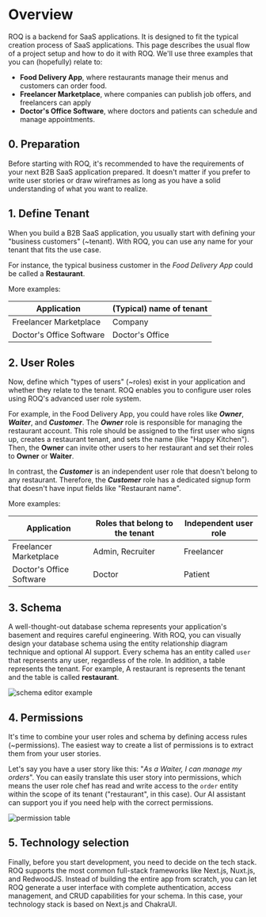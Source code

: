 
# Overview

ROQ is a backend for SaaS applications. It is designed to fit the typical creation process of SaaS applications. This page describes the usual flow of a project setup and how to do it with ROQ. We'll use three examples that you can (hopefully) relate to:

* **Food Delivery App**, where restaurants manage their menus and customers can order food.
* **Freelancer Marketplace**, where companies can publish job offers, and freelancers can apply
* **Doctor's Office Software**, where doctors and patients can schedule and manage appointments.

## 0. Preparation

Before starting with ROQ, it's recommended to have the requirements of your next B2B SaaS application prepared. It doesn't matter if you prefer to write user stories or draw wireframes as long as you have a solid understanding of what you want to realize.

## 1. Define Tenant

When you build a B2B SaaS application, you usually start with defining your "business customers" (~tenant). With ROQ, you can use any name for your tenant that fits the use case.

For instance, the typical business customer in the _Food Delivery App_ could be called a **Restaurant**.

More examples:

| Application              | (Typical) name of tenant |
|--------------------------|--------------------------|
| Freelancer Marketplace   | Company                  |
| Doctor's Office Software | Doctor's Office          |

## 2. User Roles

Now, define which "types of users" (~roles) exist in your application and whether they relate to the tenant. ROQ enables you to configure user roles using ROQ's advanced user role system.

For example, in the Food Delivery App, you could have roles like **_Owner_**, **_Waiter_**, and **_Customer_**. The **_Owner_** role is responsible for managing the restaurant account. This role should be assigned to the first user who signs up, creates a restaurant tenant, and sets the name (like "Happy Kitchen"). Then, the **Owner** can invite other users to her restaurant and set their roles to **Owner** or **Waiter**.

In contrast, the **_Customer_** is an independent user role that doesn't belong to any restaurant. Therefore, the **_Customer_** role has a dedicated signup form that doesn't have input fields like "Restaurant name".

More examples:

| Application              | Roles that belong to the tenant | Independent user role |
|--------------------------|---------------------------------|------------------------|
| Freelancer Marketplace   | Admin, Recruiter                | Freelancer             |
| Doctor's Office Software | Doctor                          | Patient                |

## 3. Schema

A well-thought-out database schema represents your application's basement and requires careful engineering. With ROQ, you can visually design your database schema using the entity relationship diagram technique and optional AI support.
Every schema has an entity called `user` that represents any user, regardless of the role. In addition, a table represents the tenant. For example, A restaurant is represents the tenant and the table is called **restaurant**.

![schema editor example](/screenshots/schema-editor.png)


## 4. Permissions

It's time to combine your user roles and schema by defining access rules (~permissions). The easiest way to create a list of permissions is to extract them from your user stories.

Let's say you have a user story like this: "_As a Waiter, I can manage my orders_". You can easily translate this user story into permissions, which means the user role chef has read and write access to the `order` entity within the scope of its tenant ("restaurant", in this case). Our AI assistant can support you if you need help with the correct permissions.

[//]: # (TODO show screenshot from AI Assistant)
![permission table](/screenshots/permissions-editor-ai-assistant.png)

## 5. Technology selection

Finally, before you start development, you need to decide on the tech stack. ROQ supports the most common full-stack frameworks like Next.js, Nuxt.js, and RedwoodJS. Instead of building the entire app from scratch, you can let ROQ generate a user interface with complete authentication, access management, and CRUD capabilities for your schema. In this case, your technology stack is based on Next.js and ChakraUI.